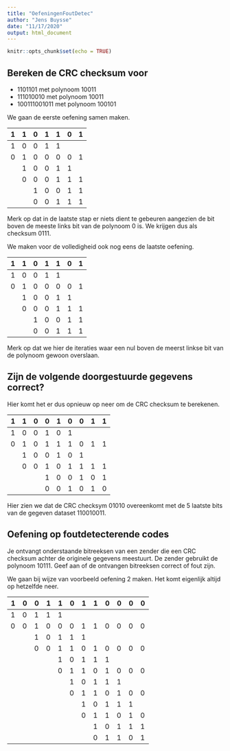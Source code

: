```yaml
---
title: "OefeningenFoutDetec"
author: "Jens Buysse"
date: "11/17/2020"
output: html_document
---
```


```r
knitr::opts_chunk$set(echo = TRUE)
```

## Bereken de CRC checksum voor

- ${1101101}$ met polynoom ${10011}$
- ${111010010}$ met polynoom ${10011}$
- ${100111001011}$ met polynoom ${100101}$

We gaan de eerste oefening samen maken.

| 1 	| 1 	| 0 	| 1 	| 1 	| 0 	| 1 	|
|---	|---	|---	|---	|---	|---	|---	|
| 1 	| 0 	| 0 	| 1 	| 1 	|   	|   	|
| 0 	| 1 	| 0 	| 0 	| 0 	| 0 	| 1 	|
|   	| 1 	| 0 	| 0 	| 1 	| 1 	|   	|
|   	| 0 	| 0 	| 0 	| 1 	| 1 	| 1 	|
|   	|   	| 1 	| 0 	| 0 	| 1 	| 1 	|
|   	|   	| 0 	| 0 	| 1 	| 1 	| 1 	|

Merk op dat in de laatste stap er niets dient te gebeuren aangezien de bit boven de meeste links bit van de polynoom 0 is. We krijgen dus als checksum ${0111}$.

We maken voor de volledigheid ook nog eens de laatste oefening. 

| 1 	| 1 	| 0 	| 1 	| 1 	| 0 	| 1 	|
|---	|---	|---	|---	|---	|---	|---	|
| 1 	| 0 	| 0 	| 1 	| 1 	|   	|   	|
| 0 	| 1 	| 0 	| 0 	| 0 	| 0 	| 1 	|
|   	| 1 	| 0 	| 0 	| 1 	| 1 	|   	|
|   	| 0 	| 0 	| 0 	| 1 	| 1 	| 1 	|
|   	|   	| 1 	| 0 	| 0 	| 1 	| 1 	|
|   	|   	| 0 	| 0 	| 1 	| 1 	| 1 	|

Merk op dat we hier de iteraties waar een nul boven de meerst linkse bit van de polynoom gewoon overslaan.

## Zijn de volgende doorgestuurde gegevens correct?

Hier komt het er dus opnieuw op neer om de CRC checksum te berekenen. 

| 1 	| 1 	| 0 	| 0 	| 1 	| 0 	| 0 	| 1 	| 1 	|
|---	|---	|---	|---	|---	|---	|---	|---	|---	|
| 1 	| 0 	| 0 	| 1 	| 0 	| 1 	|   	|   	|   	|
| 0 	| 1 	| 0 	| 1 	| 1 	| 1 	| 0 	| 1 	| 1 	|
|   	| 1 	| 0 	| 0 	| 1 	| 0 	| 1 	|   	|   	|
|   	| 0 	| 0 	| 1 	| 0 	| 1 	| 1 	| 1 	| 1 	|
|   	|   	|   	| 1 	| 0 	| 0 	| 1 	| 0 	| 1 	|
|   	|   	|   	| 0 	| 0 	| 1 	| 0 	| 1 	| 0 	|

Hier zien we dat de CRC checksym ${01010}$ overeenkomt met de 5 laatste bits van de gegeven dataset ${110010011}$. 

## Oefening op foutdetecterende codes

Je ontvangt onderstaande bitreeksen van een zender die een CRC checksum achter de originele gegevens meestuurt. De zender gebruikt de polynoom ${10111}$. Geef aan of de ontvangen bitreeksen correct of fout zijn.

We gaan bij wijze van voorbeeld oefening 2 maken. Het komt eigenlijk altijd op hetzelfde neer.

| 1 	| 0 	| 0 	| 1 	| 1 	| 0 	| 1 	| 1 	| 0 	| 0 	| 0 	| 0 	|
|-	|-	|-	|-	|-	|-	|-	|-	|-	|-	|-	|-	|
| 1 	| 0 	| 1 	| 1 	| 1 	|  	|  	|  	|  	|  	|  	|  	|
| 0 	| 0 	| 1 	| 0 	| 0 	| 0 	| 1 	| 1 	| 0 	| 0 	| 0 	| 0 	|
|  	|  	| 1 	| 0 	| 1 	| 1 	| 1 	|  	|  	|  	|  	|  	|
|  	|  	| 0 	| 0 	| 1 	| 1 	| 0 	| 1 	| 0 	| 0 	| 0 	| 0 	|
|  	|  	|  	|  	| 1 	| 0 	| 1 	| 1 	| 1 	|  	|  	|  	|
|  	|  	|  	|  	| 0 	| 1 	| 1 	| 0 	| 1 	| 0 	| 0 	| 0 	|
|  	|  	|  	|  	|  	| 1 	| 0 	| 1 	| 1 	| 1 	|  	|  	|
|  	|  	|  	|  	|  	| 0 	| 1 	| 1 	| 0 	| 1 	| 0 	| 0 	|
|  	|  	|  	|  	|  	|  	| 1 	| 0 	| 1 	| 1 	| 1 	|  	|
|  	|  	|  	|  	|  	|  	| 0 	| 1 	| 1 	| 0 	| 1 	| 0 	|
|  	|  	|  	|  	|  	|  	|  	| 1 	| 0 	| 1 	| 1 	| 1 	|
|  	|  	|  	|  	|  	|  	|  	| 0 	| 1 	| 1 	| 0 	| 1 	|

